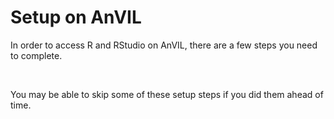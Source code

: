 # Setup on AnVIL
In order to access R and RStudio on AnVIL, there are a few steps you need to complete.

<br>

:::{.notice}
You may be able to skip some of these setup steps if you did them ahead of time.
:::
